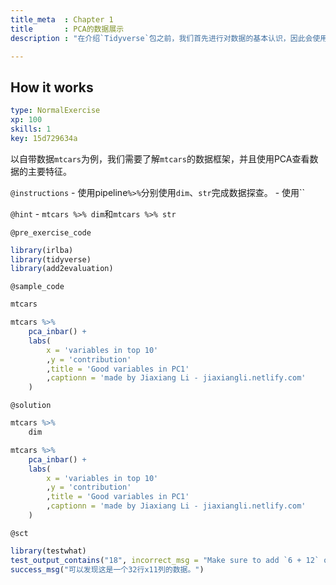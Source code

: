 ```yaml
--- 
title_meta  : Chapter 1
title       : PCA的数据展示
description : "在介绍`Tidyverse`包之前，我们首先进行对数据的基本认识，因此会使用到其他R包。"

---
```

## How it works

```yaml
type: NormalExercise
xp: 100
skills: 1
key: 15d729634a
```

以自带数据`mtcars`为例，我们需要了解`mtcars`的数据框架，并且使用PCA查看数据的主要特征。

`@instructions`
- 使用pipeline`%>%`分别使用`dim`、`str`完成数据探查。
- 使用``

`@hint`
- `mtcars %>% dim`和`mtcars %>% str`


`@pre_exercise_code`
```r
library(irlba)
library(tidyverse)
library(add2evaluation)
```

`@sample_code`
```r
mtcars

mtcars %>% 
    pca_inbar() +
    labs(
        x = 'variables in top 10'
        ,y = 'contribution'
        ,title = 'Good variables in PC1'
        ,captionn = 'made by Jiaxiang Li - jiaxiangli.netlify.com'
    )
```

`@solution`
```r
mtcars %>% 
    dim

mtcars %>% 
    pca_inbar() +
    labs(
        x = 'variables in top 10'
        ,y = 'contribution'
        ,title = 'Good variables in PC1'
        ,captionn = 'made by Jiaxiang Li - jiaxiangli.netlify.com'
    )
```

`@sct`
```r
library(testwhat)
test_output_contains("18", incorrect_msg = "Make sure to add `6 + 12` on a new line. Do not start the line with a `#`, otherwise your R code is not executed!")
success_msg("可以发现这是一个32行x11列的数据。")
```
